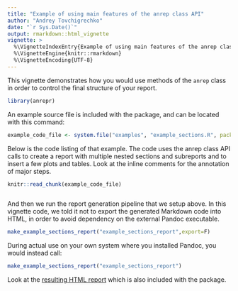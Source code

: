 ```yaml
---
title: "Example of using main features of the anrep class API"
author: "Andrey Tovchigrechko"
date: "`r Sys.Date()`"
output: rmarkdown::html_vignette
vignette: >
  %\VignetteIndexEntry{Example of using main features of the anrep class API}
  %\VignetteEngine{knitr::rmarkdown}
  %\VignetteEncoding{UTF-8}
---
```


This vignette demonstrates how you would use methods of the `anrep` class in order to 
control the final structure of your report.

```r
library(anrepr)
```

An example source file is included with the package, and can be located with this command:
```r
example_code_file <- system.file("examples", "example_sections.R", package = "anrepr",mustWork = TRUE)
```

Below is the code listing of that example. The code uses the anrep class API calls to create a report
with multiple nested sections and subreports and to insert a few plots and tables.
Look at the inline comments for the annotation of major steps.
```r
knitr::read_chunk(example_code_file)
```
```r
```

And then we run the report generation pipeline that we setup above. In this vignette code,
we told it not to export the generated Markdown code into HTML, in order to avoid
dependency on the external Pandoc executable.
```r
make_example_sections_report("example_sections_report",export=F)
```

During actual use on your own system where you installed Pandoc, you would instead call:
```r
make_example_sections_report("example_sections_report")
```

Look at the [resulting HTML report](example_sections_report/report-1.html) which is also included 
with the package.

